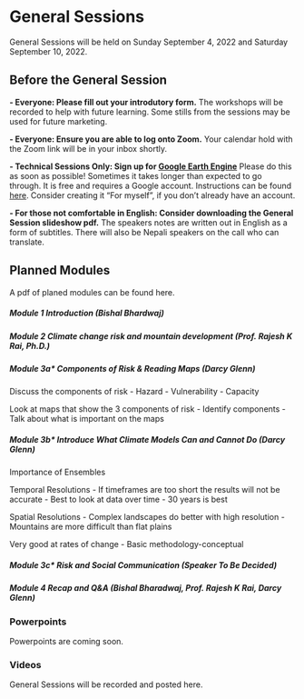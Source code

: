 # General Sessions

General Sessions will be held on Sunday September 4, 2022 and Saturday September 10, 2022.

## Before the General Session {-}

**- Everyone: Please fill out your introdutory form.** The workshops will be recorded to help with future learning. Some stills from the sessions may be used for future marketing.

**- Everyone: Ensure you are able to log onto Zoom.** Your calendar hold with the Zoom link will be in your inbox shortly.

**- Technical Sessions Only: Sign up for [Google Earth Engine](https://earthengine.google.com/signup/)** Please do this as soon as possible! Sometimes it takes longer than expected to go through. It is free and requires a Google account. Instructions can be found [here](https://www.linkedin.com/pulse/step-by-step-create-your-google-earth-engine-account-khang-vu-tien). Consider creating it "For myself", if you don't already have an account. 

**- For those not comfortable in English: Consider downloading the General Session slideshow pdf.** The speakers notes are written out in English as a form of subtitles. There will also be Nepali speakers on the call who can translate.

## Planned Modules {-}

A pdf of planed modules can be found here.

##### Module 1  Introduction (Bishal Bhardwaj) #####

##### Module 2  Climate change risk and mountain development (Prof. Rajesh K Rai, Ph.D.) #####

##### Module 3a*  Components of Risk & Reading Maps (Darcy Glenn) #####

Discuss the components of risk
-	Hazard
-	Vulnerability
-	Capacity

Look at maps that show the 3 components of risk
-	Identify components
-	Talk about what is important on the maps

##### Module 3b*  Introduce What Climate Models Can and Cannot Do (Darcy Glenn) #####

Importance of Ensembles

Temporal Resolutions
-	If timeframes are too short the results will not be accurate
-	Best to look at data over time
-	30 years is best

Spatial Resolutions
-	Complex landscapes do better with high resolution
-	Mountains are more difficult than flat plains

Very good at rates of change
-	Basic methodology-conceptual

##### Module 3c*  Risk and Social Communication (Speaker To Be Decided) #####

##### Module 4  Recap and Q&A (Bishal Bharadwaj, Prof. Rajesh K Rai, Darcy Glenn) #####

### Powerpoints {-}
Powerpoints are coming soon.

### Videos {-}
General Sessions will be recorded and posted here.
